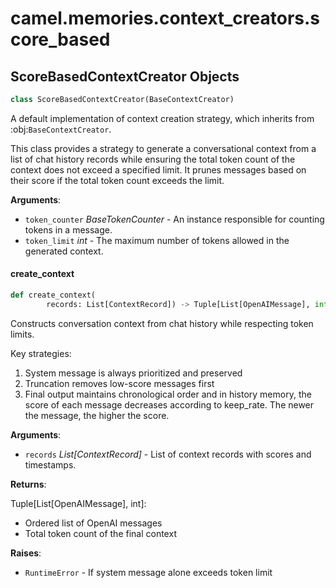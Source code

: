 <a id="camel.memories.context_creators.score_based"></a>

# camel.memories.context\_creators.score\_based

<a id="camel.memories.context_creators.score_based.ScoreBasedContextCreator"></a>

## ScoreBasedContextCreator Objects

```python
class ScoreBasedContextCreator(BaseContextCreator)
```

A default implementation of context creation strategy, which inherits
from :obj:`BaseContextCreator`.

This class provides a strategy to generate a conversational context from
a list of chat history records while ensuring the total token count of
the context does not exceed a specified limit. It prunes messages based
on their score if the total token count exceeds the limit.

**Arguments**:

- `token_counter` _BaseTokenCounter_ - An instance responsible for counting
  tokens in a message.
- `token_limit` _int_ - The maximum number of tokens allowed in the
  generated context.

<a id="camel.memories.context_creators.score_based.ScoreBasedContextCreator.create_context"></a>

#### create\_context

```python
def create_context(
        records: List[ContextRecord]) -> Tuple[List[OpenAIMessage], int]
```

Constructs conversation context from chat history while respecting
token limits.

Key strategies:
1. System message is always prioritized and preserved
2. Truncation removes low-score messages first
3. Final output maintains chronological order and in history memory,
the score of each message decreases according to keep_rate. The
newer the message, the higher the score.

**Arguments**:

- `records` _List[ContextRecord]_ - List of context records with scores
  and timestamps.
  

**Returns**:

  Tuple[List[OpenAIMessage], int]:
  - Ordered list of OpenAI messages
  - Total token count of the final context
  

**Raises**:

- `RuntimeError` - If system message alone exceeds token limit

